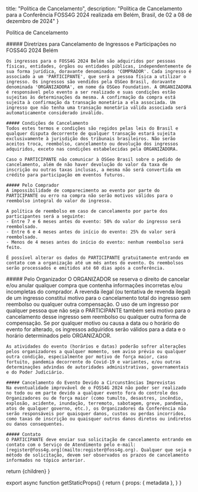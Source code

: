 
  title: "Política de Cancelamento",
  description: "Política de Cancelamento para a Conferência FOSS4G 2024 realizada em Belém, Brasil, de 02 a 08 de dezembro de 2024"
}

<Heading color="red" bubble>Política de Cancelamento</Heading>

<div className="grid grid-cols-1 sm:grid-cols-2 sm:space-x-4 mt-8">
  <div className="flex-row space-y-6">
    ##### Diretrizes para Cancelamento de Ingressos e Participações no FOSS4G 2024 Belém

    Os ingressos para o FOSS4G 2024 Belém são adquiridos por pessoas físicas, entidades, órgãos ou entidades públicas, independentemente de sua forma jurídica, doravante denominados 'COMPRADOR'. Cada ingresso é associado a um 'PARTICIPANTE', que será a pessoa física a utilizar o ingresso. Os ingressos são vendidos pela OSGeo Brasil, doravante denominada 'ORGANIZADORA', em nome da OSGeo Foundation. A ORGANIZADORA é responsável pelo evento a ser realizado e suas condições estão sujeitas às determinações da mesma. A confirmação da compra está sujeita à confirmação da transação monetária a ela associada. Um ingresso que não tenha uma transação monetária válida associada será automaticamente considerado inválido.

    ##### Condições de Cancelamento
    Todos estes termos e condições são regidos pelas leis do Brasil e qualquer disputa decorrente de qualquer transação estará sujeita exclusivamente à jurisdição dos tribunais brasileiros. Não serão aceitos troca, reembolso, cancelamento ou devolução dos ingressos adquiridos, exceto nas condições estabelecidas pela ORGANIZADORA.

    Caso o PARTICIPANTE não comunicar à OSGeo Brasil sobre o pedido de cancelamento, além de não haver devolução do valor da taxa de inscrição ou outras taxas inclusas, a mesma não será convertida em crédito para participação em eventos futuros.

    ##### Pelo Comprador
    A impossibilidade de comparecimento ao evento por parte do PARTICIPANTE ou erro na compra não serão motivos válidos para o reembolso integral do valor do ingresso.
    
    A política de reembolso em caso de cancelamento por parte dos participantes será a seguinte:
    - Entre 7 e 6 meses antes do evento: 50% do valor do ingresso será reembolsado.
    - Entre 6 e 4 meses antes do início do evento: 25% do valor será reembolsado.
    - Menos de 4 meses antes do início do evento: nenhum reembolso será feito.

    É possível alterar os dados do PARTICIPANTE gratuitamente entrando em contato com a organização até um mês antes do evento. Os reembolsos serão processados e emitidos até 60 dias após a conferência.
  </div>
  <div className="flex-row space-y-6">
    ##### Pelo Organizador
    O ORGANIZADOR se reserva o direito de cancelar e/ou anular qualquer compra que contenha informações incorretas e/ou incompletas do comprador. A revenda ilegal (ou tentativa de revenda ilegal) de um ingresso constitui motivo para o cancelamento total do ingresso sem reembolso ou qualquer outra compensação. O uso de um ingresso por qualquer pessoa que não seja o PARTICIPANTE também será motivo para o cancelamento desse ingresso sem reembolso ou qualquer outra forma de compensação. Se por qualquer motivo ou causa a data ou o horário do evento for alterado, os ingressos adquiridos serão válidos para a data e o horário determinados pelo ORGANIZADOR.

    As atividades do evento (horários e datas) poderão sofrer alterações pelos organizadores a qualquer momento, sem aviso prévio ou qualquer outra condição, especialmente por motivo de força maior, caso fortuito, pandemia decorrente do Covid-19 e variantes, e/ou outras determinações advindas de autoridades administrativas, governamentais e do Poder Judiciário.

    ##### Cancelamento do Evento Devido a Circunstâncias Imprevistas
    Na eventualidade improvável de o FOSS4G 2024 não poder ser realizado no todo ou em parte devido a qualquer evento fora do controle dos Organizadores ou de força maior (como tumulto, desastres, incêndio, explosão, acidente, inundação, terremoto, sabotagem, greve, pandemia, atos de qualquer governo, etc.), os Organizadores da Conferência não serão responsáveis por quaisquer danos, custos ou perdas incorridos, como taxas de inscrição ou quaisquer outros danos diretos ou indiretos ou danos consequentes.

    ##### Contato
    O PARTICIPANTE deve enviar sua solicitação de cancelamento entrando em contato com o Serviço de Atendimento pelo e-mail: [register@foss4g.org](mailto:register@foss4g.org). Qualquer que seja o método de solicitação, devem ser observados os prazos de cancelamento informados no tópico anterior.
  </div>
</div>

  return <MdxLayout metadata={metadata}>{children}</MdxLayout>
}

export async function getStaticProps() {
  return {
    props: {
      metadata
    },
  }
}